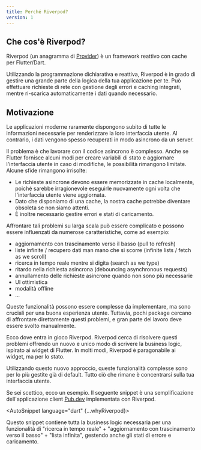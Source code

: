 ```yaml
---
title: Perché Riverpod?
version: 1
---
```



## Che cos'è Riverpod?

Riverpod (un anagramma di [Provider](https://pub.dev/packages/provider)) è un framework reattivo con cache per Flutter/Dart.

Utilizzando la programmazione dichiarativa e reattiva, Riverpod è in grado di gestire 
una grande parte della logica della tua applicazione per te. 
Può effettuare richieste di rete con gestione degli errori e caching integrati, mentre ri-scarica automaticamente i dati quando necessario.

## Motivazione

Le applicazioni moderne raramente dispongono subito di tutte le informazioni necessarie per renderizzare la loro interfaccia utente. 
Al contrario, i dati vengono spesso recuperati in modo asincrono da un server.

Il problema è che lavorare con il codice asincrono è complesso. Anche se Flutter fornisce alcuni modi 
per creare variabili di stato e aggiornare l'interfaccia utente in caso di modifiche, 
le possibilità rimangono limitate. Alcune sfide rimangono irrisolte:

- Le richieste asincrone devono essere memorizzate in cache localmente, 
poiché sarebbe irragionevole eseguirle nuovamente ogni volta che l'interfaccia utente viene aggiornata.
- Dato che disponiamo di una cache, la nostra cache potrebbe diventare obsoleta se non siamo attenti.
- È inoltre necessario gestire errori e stati di caricamento.

Affrontare tali problemi su larga scala può essere complicato e possono essere influenzati da numerose caratteristiche, come ad esempio:

- aggiornamento con trascinamento verso il basso (pull to refresh)
- liste infinite / recupero dati man mano che si scorre (infinite lists / fetch as we scroll)
- ricerca in tempo reale mentre si digita (search as we type)
- ritardo nella richiesta asincrona (debouncing asynchronous requests)
- annullamento delle richieste asincrone quando non sono più necessarie
- UI ottimistica
- modalità offline
- ...

Queste funzionalità possono essere complesse da implementare, ma sono cruciali per una buona esperienza utente. 
Tuttavia, pochi package cercano di affrontare direttamente questi problemi, e gran parte del lavoro 
deve essere svolto manualmente.

Ecco dove entra in gioco Riverpod.
Riverpod cerca di risolvere questi problemi offrendo un nuovo e unico modo di scrivere la business logic, 
ispirato ai widget di Flutter.
In molti modi, Riverpod è paragonabile ai widget, ma per lo stato.

Utilizzando questo nuovo approccio, queste funzionalità complesse sono per lo più gestite già di default.
Tutto ciò che rimane è concentrarsi sulla tua interfaccia utente.

Se sei scettico, ecco un esempio. Il seguente snippet è una semplificazione dell'applicazione client 
[Pub.dev](https://github.com/rrousselGit/riverpod/tree/master/examples/pub) implementata con Riverpod.

<AutoSnippet language="dart" {...whyRiverpod}></AutoSnippet>

Questo snippet contiene tutta la business logic necessaria per una funzionalità di "ricerca in tempo reale" + 
"aggiornamento con trascinamento verso il basso" + "lista infinita", gestendo anche gli stati di errore e caricamento.
